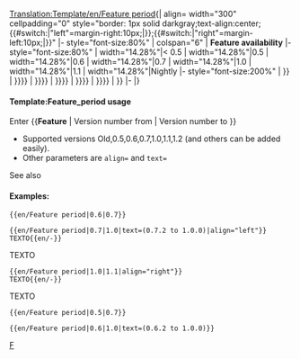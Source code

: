 <noinclude>[[Translation:Template/en/Feature period]]</noinclude><noinclude></noinclude><includeonly>{| align={{{align|"center"}}} width="300" cellpadding="0" style="border: 1px solid darkgray;text-align:center;{{#switch:{{{align|}}}|"left"=margin-right:10px;|}};{{#switch:{{{align|}}}|"right"=margin-left:10px;|}}"
|- style="font-size:80%"
| colspan="6" | '''Feature availability''' <span style="color:green">{{{text|}}}</span>
|- style="font-size:80%"
| width="14.28%"|< 0.5
| width="14.28%"|0.5
| width="14.28%"|0.6
| width="14.28%"|0.7
| width="14.28%"|1.0
| width="14.28%"|1.1
| width="14.28%"|Nightly
|- style="font-size:200%"
| {{en/Checkbox|{{#switch: {{{1|}}}|0.5|0.6|0.7|1.0|1.1|1.2=no|yes}}}}
| {{en/Checkbox|{{#switch: {{{1|}}}|0.6|0.7|1.0|1.1|1.2=no|{{#switch: {{{2|}}}|0.5|0.6|0.7|1.0|1.1|1.2=yes|no}}}}}}
| {{en/Checkbox|{{#switch: {{{1|}}}|0.7|1.0|1.1|1.2=no|{{#switch: {{{2|}}}|0.6|0.7|1.0|1.1|1.2=yes|no}}}}}}
| {{en/Checkbox|{{#switch: {{{1|}}}|1.0|1.1|1.2=no|{{#switch: {{{2|}}}|0.7|1.0|1.1|1.2=yes|no}}}}}}
| {{en/Checkbox|{{#switch: {{{1|}}}|1.1|1.2=no|{{#switch: {{{2|}}}|1.0|1.1|1.2=yes|no}}}}}}
| {{en/Checkbox|{{#switch: {{{1|}}}|1.2=no|{{#switch: {{{2|}}}|1.1|1.2=yes|no}}}}}}
| {{en/Checkbox|{{#switch: {{{2|}}}|1.2=yes|no}}}}
|-
|}</includeonly><noinclude>

====Template:Feature_period usage====
Enter <nowiki>{{</nowiki>'''Feature'''<nowiki> | Version number from | Version number to }}</nowiki>
*Supported versions Old,0.5,0.6,0.7,1.0,1.1,1.2 (and others can be added easily).
*Other parameters are <code>align=</code> and <code>text=</code>
See also {{en/S|en/Feature}}

====Examples:====
<pre>{{en/Feature period|0.6|0.7}}</pre>
{{en/Feature period|0.6|0.7}}
<pre>{{en/Feature period|0.7|1.0|text=(0.7.2 to 1.0.0)|align="left"}}
TEXTO{{en/-}}</pre>
{{en/Feature period|0.7|1.0|text=(0.7.2 to 1.0.0)|align="left"}}
TEXTO{{en/-}}
<pre>{{en/Feature period|1.0|1.1|align="right"}}
TEXTO{{en/-}}</pre>
{{en/Feature period|1.0|1.1|align="right"}}
TEXTO{{en/-}}
<pre>{{en/Feature period|0.5|0.7}}</pre>
{{en/Feature period|0.5|0.7}}
<pre>{{en/Feature period|0.6|1.0|text=(0.6.2 to 1.0.0)}}</pre>
{{en/Feature period|0.6|1.0|text=(0.6.2 to 1.0.0)}}


[[Category:en/Templates|F]]
</noinclude>